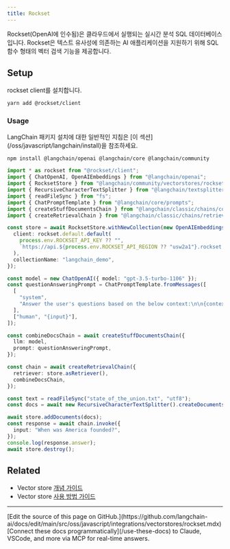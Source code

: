 ```yaml
---
title: Rockset
---
```


Rockset(OpenAI에 인수됨)은 클라우드에서 실행되는 실시간 분석 SQL 데이터베이스입니다.
Rockset은 텍스트 유사성에 의존하는 AI 애플리케이션을 지원하기 위해 SQL 함수 형태의 벡터 검색 기능을 제공합니다.

## Setup

rockset client를 설치합니다.

```bash
yarn add @rockset/client
```

### Usage

<Tip>
LangChain 패키지 설치에 대한 일반적인 지침은 [이 섹션](/oss/javascript/langchain/install)을 참조하세요.
</Tip>

```bash npm
npm install @langchain/openai @langchain/core @langchain/community
```

```typescript
import * as rockset from "@rockset/client";
import { ChatOpenAI, OpenAIEmbeddings } from "@langchain/openai";
import { RocksetStore } from "@langchain/community/vectorstores/rockset";
import { RecursiveCharacterTextSplitter } from "@langchain/textsplitters";
import { readFileSync } from "fs";
import { ChatPromptTemplate } from "@langchain/core/prompts";
import { createStuffDocumentsChain } from "@langchain/classic/chains/combine_documents";
import { createRetrievalChain } from "@langchain/classic/chains/retrieval";

const store = await RocksetStore.withNewCollection(new OpenAIEmbeddings(), {
  client: rockset.default.default(
    process.env.ROCKSET_API_KEY ?? "",
    `https://api.${process.env.ROCKSET_API_REGION ?? "usw2a1"}.rockset.com`
  ),
  collectionName: "langchain_demo",
});

const model = new ChatOpenAI({ model: "gpt-3.5-turbo-1106" });
const questionAnsweringPrompt = ChatPromptTemplate.fromMessages([
  [
    "system",
    "Answer the user's questions based on the below context:\n\n{context}",
  ],
  ["human", "{input}"],
]);

const combineDocsChain = await createStuffDocumentsChain({
  llm: model,
  prompt: questionAnsweringPrompt,
});

const chain = await createRetrievalChain({
  retriever: store.asRetriever(),
  combineDocsChain,
});

const text = readFileSync("state_of_the_union.txt", "utf8");
const docs = await new RecursiveCharacterTextSplitter().createDocuments([text]);

await store.addDocuments(docs);
const response = await chain.invoke({
  input: "When was America founded?",
});
console.log(response.answer);
await store.destroy();
```

## Related

- Vector store [개념 가이드](/oss/javascript/integrations/vectorstores)
- Vector store [사용 방법 가이드](/oss/javascript/integrations/vectorstores)

---

<Callout icon="pen-to-square" iconType="regular">
    [Edit the source of this page on GitHub.](https://github.com/langchain-ai/docs/edit/main/src/oss/javascript/integrations/vectorstores/rockset.mdx)
</Callout>
<Tip icon="terminal" iconType="regular">
    [Connect these docs programmatically](/use-these-docs) to Claude, VSCode, and more via MCP for    real-time answers.
</Tip>
